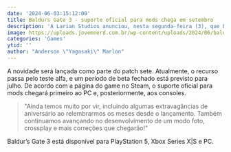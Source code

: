 ```yaml
---
date: '2024-06-03:15:12:00'
title: Baldurs Gate 3 - suporte oficial para mods chega em setembro
description: 'A Larian Studios anunciou, nesta segunda-feira (3), que Baldurs Gate 3 receberá suporte oficial para mods em setembro, no PC.'
image: https://uploads.jovemnerd.com.br/wp-content/uploads/2024/06/baldurs_gate_3_mods__265w46.jpg
categories: 'Games'
ytid: ''
author: "Anderson \"Yagasaki\" Marlon"
---
```


A novidade será lançada como parte do patch sete. Atualmente, o recurso passa pelo teste alfa, e um período de beta fechado está previsto para julho. De acordo com a página do game no Steam, o suporte oficial para mods chegará primeiro ao PC e, posteriormente, aos consoles.

> "Ainda temos muito por vir, incluindo algumas extravagâncias de aniversário ao relembrarmos os meses desde o lançamento. Também continuamos avançando no desenvolvimento de um modo foto, crossplay e mais correções que chegarão!"

Baldur’s Gate 3 está disponível para PlayStation 5, Xbox Series X|S e PC.
